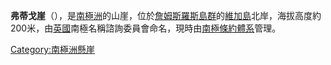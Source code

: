 {{coord|63|48|S|57|26|W|display=title}}

'''弗蒂戈崖'''（{{lang-en|Vertigo Cliffs}}），是[[南極洲|南極洲]]的山崖，位於[[詹姆斯羅斯島群|詹姆斯羅斯島群]]的[[維加島|維加島]]北岸，海拔高度約200米，由[[英國|英國]]南極名稱諮詢委員會命名，現時由[[南極條約體系|南極條約體系]]管理。

[[Category:南極洲懸崖|Category:南極洲懸崖]]


{{Antarctica-geo-stub}}